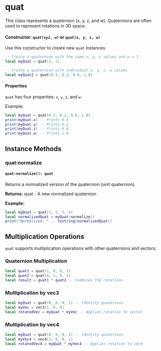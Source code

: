 # quat

This class represents a quaternion (x, y, z, and w). Quaternions are often used to represent rotations in 3D space.

#### Constructor: `quat(xyz, w)` or `quat(x, y, z, w)`

Use this constructor to create new `quat` instances.

```lua
-- Create a quaternion with the same x, y, z values and w = 1
local myQuat = quat(1, 1)

-- Create a quaternion with individual x, y, z, w values
local myQuat2 = quat(0.5, 0.2, 0.8, 1.0)
```

#### Properties

`quat` has four properties: `x`, `y`, `z`, and `w`.

Example:
```lua
local myQuat = quat(0.5, 0.2, 0.8, 1.0)
print(myQuat.x) -- Prints 0.5
print(myQuat.y) -- Prints 0.2
print(myQuat.z) -- Prints 0.8
print(myQuat.w) -- Prints 1.0
```

## Instance Methods

### quat:normalize

#### `quat:normalize(): quat`

Returns a normalized version of the quaternion (unit quaternion).

**Returns:** quat - A new normalized quaternion

**Example:**
```lua
local myQuat = quat(1, 2, 3, 4)
local normalizedQuat = myQuat:normalize()
print("Normalized: " .. tostring(normalizedQuat))
```

## Multiplication Operations

`quat` supports multiplication operations with other quaternions and vectors:

### Quaternion Multiplication

```lua
local quat1 = quat(1, 0, 0, 1)
local quat2 = quat(0, 1, 0, 1)
local result = quat1 * quat2 -- Combines the rotations
```

### Multiplication by vec3

```lua
local myQuat = quat(0, 0, 0, 1) -- Identity quaternion
local myVec = vec3(1, 0, 0)
local rotatedVec = myQuat * myVec -- Applies rotation to vector
```

### Multiplication by vec4

```lua
local myQuat = quat(0, 0, 0, 1) -- Identity quaternion
local myVec4 = vec4(1, 0, 0, 1)
local rotatedVec4 = myQuat * myVec4 -- Applies rotation to vec4
```
